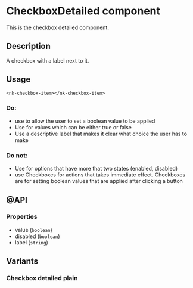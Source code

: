 
<Meta title="SOLID/CheckboxDetailed" />

# CheckboxDetailed component

This is the checkbox detailed component.

<Canvas of={Stories.Default} />

## Description

A checkbox with a label next to it.

## Usage

`<nk-checkbox-item></nk-checkbox-item>`

### Do:

- use to allow the user to set a boolean value to be applied
- Use for values which can be either true or false
- Use a descriptive label that makes it clear what choice the user has to make

### Do not:

- Use for options that have more that two states (enabled, disabled)
- use Checkboxes for actions that takes immediate effect. Checkboxes are for setting boolean values that are applied after clicking a button

## @API

### Properties

- value (`boolean`)
- disabled (`boolean`)
- label (`string`)

## Variants

### Checkbox detailed plain

<Canvas of={Stories.Plain} />
